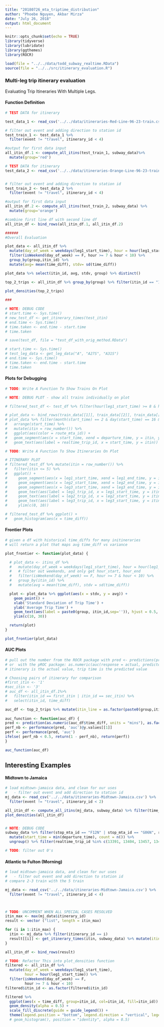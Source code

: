 ```yaml
---
title: "20180726_mta_triptime_distribution"
author: "Phoebe Nguyen, Akbar Mirza"
date: "July 26, 2018"
output: html_document
---
```


```r
knitr::opts_chunk$set(echo = TRUE)
library(tidyverse)
library(lubridate)
library(ggthemes)
library(ROCR)

load(file = "../../data/todd_subway_realtime.RData")
source(file = "../../src/itinerary_evaluation.R")
```

### Multi-leg trip itinerary evaluation

Evaluating Trip Itineraries With Multiple Legs.

#### Function Definition

```r
# TEST DATA for itinerary

test_data_1 <- read_csv('../../data/itineraries-Red-Line-96-23-train.csv')

# filter out event and adding direction to station id
test_train_1 <- test_data_1 %>%
  filter(event != "travel", itinerary_id < 4)

#output for first data input
all_itin_df.1 <- compute_all_itins(test_train_1, subway_data)%>%
  mutate(group='red')

```

```r
# TEST DATA for itinerary
test_data_2 <- read_csv('../../data/itineraries-Orange-Line-96-23-train.csv')


# filter out event and adding direction to station id
test_train_2 <- test_data_2 %>%
  filter(event != "travel", itinerary_id < 4)

#output for first data input
all_itin_df.2 <- compute_all_itins(test_train_2, subway_data) %>%
  mutate(group='orange')

#combine first line df with second line df
all_itin_df <- bind_rows(all_itin_df.1, all_itin_df.2)

###### 
#Overall Evaluation

plot_data <- all_itin_df %>% 
  mutate(day_of_week = weekdays(leg1_start_time), hour = hour(leg1_start_time)) %>%
  filter(isWeekend(day_of_week) == F, hour >= 7 & hour < 10) %>%
  group_by(group,itin_id) %>%
  mutate(avg= mean(time_diff), stdv= sd(time_diff))

plot_data %>% select(itin_id, avg, stdv, group) %>% distinct()

```
```r

top_2_trips <- all_itin_df %>% group_by(group) %>% filter(itin_id == "1")
  
plot_densities(top_2_trips)

###
```

```r
# NOTE: DEBUG CODE
# start.time <- Sys.time()
# new_test_df <- get_itinerary_times(test_itin)
# end.time <- Sys.time()
# time.taken <- end.time - start.time
# time.taken

# save(test_df, file = "test_df_with_orig_method.RData")

# start.time <- Sys.time()
# test_leg_data <- get_leg_data("A", "A27S", "A31S")
# end.time <- Sys.time()
# time.taken <- end.time - start.time
# time.taken
```

#### Plots for Debugging

```r

# TODO: Write A Function To Show Trains On Plot

# NOTE: DEBUG PLOT - show all trains individually on plot

# filtered_test_df <- test_df %>% filter(hour(leg1_start_time) >= 8 & hour(leg1_start_time) <= 9)

# plot_data <- bind_rows(train_data[[1]], train_data[[2]], train_data[[3]])
# plot_data %>% filter(month(start_time) == 2 & day(start_time) == 16 & hour(start_time) > 19 & hour(start_time) < 24) %>%
#   arrange(start_time) %>%
#   mutate(itin = row_number()) %>%
#   ggplot(aes(color = route_mta_id)) +
#   geom_segment(aes(x = start_time, xend = departure_time, y = itin, yend = itin)) +
#   geom_text(aes(label = realtime_trip_id, x = start_time, y = itin))

# TODO: Write A Function To Show Itineraries On Plot

# ITINERARY PLOT
# filtered_test_df %>% mutate(itin = row_number()) %>%
#   filter(itin <= 5) %>%
#   ggplot() +
#     geom_segment(aes(x = leg1_start_time, xend = leg1_end_time, y = itin, yend = itin), color = 'red') +
#     geom_segment(aes(x = leg2_start_time, xend = leg2_end_time, y = itin, yend = itin), color = 'blue') +
#     geom_segment(aes(x = leg3_start_time, xend = leg3_end_time, y = itin, yend = itin), color = 'green') +
#     geom_text(aes(label = leg1_trip_id, x = leg1_start_time, y = itin), color = "red") +
#     geom_text(aes(label = leg2_trip_id, x = leg2_start_time, y = itin), color = "blue") +
#     geom_text(aes(label = leg3_trip_id, x = leg3_start_time, y = itin), color = "green") +
#     ylim(c(0, 10))

# filtered_test_df %>% ggplot() +
#   geom_histogram(aes(x = time_diff))
```

#### Frontier Plots

```r
# given a df with historical time_diffs for many initineraries
# will return a plot that maps avg time_diff vs variance

plot_frontier <- function(plot_data) {

  # plot_data <- itins_df %>%
  #   mutate(day_of_week = weekdays(leg1_start_time), hour = hour(leg1_start_time)) %>%
  #   # filter out weekends, and only get hour_start, hour_end
  #   filter(isWeekend(day_of_week) == F, hour >= 7 & hour < 10) %>%
  #   group_by(itin_id) %>%
  #   mutate(avg = mean(time_diff), stdv = sd(time_diff))

  plot <- plot_data %>% ggplot(aes(x = stdv, y = avg)) +
    geom_point() +
    xlab('Standard Deviation of Trip Time') +
    ylab('Average Trip Time') +
    geom_text(aes(label = paste0(group, itin_id,sep='')), hjust = 0.5, vjust = 2)+
    ylim(c(10, 30))

  return(plot)
}

plot_frontier(plot_data)
```

#### AUC Plots

```r
# pull out the number from the ROCR package with pred <- predictions(predicted, actual); performance(pred, 'auc')@y.values[[1]]
# or  with the pROC package: as.numeric(auc(response = actual, predictor = predicted))
# itinerary is the actual value, trip time is the predicted value

# Choosing pairs of itinerary for comparison
#first_itin <- '1'
#sec_itin <- '3'
# auc_df <- all_itin_df.1%>%
#   filter(itin_id == first_itin | itin_id == sec_itin) %>%
#   select(itin_id, time_diff)

auc_df <- top_2_trips %>% mutate(itin_line = as.factor(paste0(group,itin_id, sep=''))) %>% ungroup() %>% select(itin_line, time_diff)
  
auc_function <- function(auc_df) {
pred <- prediction(as.numeric(auc_df$time_diff, units = "mins"), as.factor(auc_df$itin_line))
perf_nb <- performance(pred, 'auc')@y.values[[1]]
perf <- performance(pred, 'auc')
ifelse( perf_nb < 0.5, return(1 - perf_nb), return(perf))
}

auc_function(auc_df)


```
## Interesting Examples

#### Midtown to Jamaica

```r

# load midtown-jamaica data, and clean for our uses
#   - filter out event and add direction to station id
mj_data <- read_csv('../../data/itineraries-Midtown-Jamaica.csv') %>%
  filter(event != "travel", itinerary_id < 2)

all_itin_df <- compute_all_itins(mj_data, subway_data) %>% filter(time_diff != 0) # filtering out 0's from E train
plot_densities(all_itin_df)


# NOTE: DEBUG CODE
subway_data %>% filter(stop_mta_id == "F12N" | stop_mta_id == "G06N", route_mta_id == "E") %>% group_by(realtime_trip_id) %>%
  mutate(start_time = min(departure_time), count = n()) %>%
  ungroup() %>% filter(realtime_trip_id %in% c(13391, 13404, 13457, 13495, 13517)) %>% View

# TODO: filter out 0's
```

#### Atlantic to Fulton (Morning)

```r

# load midtown-jamaica data, and clean for our uses
#   - filter out event and add direction to station id
# compare 2-3 train with the 5 train

mj_data <- read_csv('../../data/itineraries-Midtown-Jamaica.csv') %>%
  filter(event != "travel", itinerary_id < 4)



# TODO: UNCOMMENT WHEN ALL SPECIAL CASES RESOLVED
itin_max <- max(mj_data$itinerary_id)
result <- vector ("list", length = itin_max)

for (i in 1:itin_max) {
  itin <- mj_data %>% filter(itinerary_id == i)
  result[[i]] <- get_itinerary_times(itin, subway_data) %>% mutate(itin_id=sprintf("%s: %s", i, label))
}

all_itin_df <- bind_rows(result)

# TODO: Refactor This into plot_densities function
filtered <- all_itin_df %>%
  mutate(day_of_week = weekdays(leg1_start_time),
         hour = hour(leg1_start_time)) %>%
  filter(isWeekend(day_of_week) == F,
         hour >= 7 & hour < 10)
filtered$itin_id <- as.factor(filtered$itin_id)

filtered %>%
  ggplot(aes(x = time_diff, group=itin_id, col=itin_id, fill=itin_id)) +
  geom_density(alpha = 0.5) +
  scale_fill_discrete(guide = guide_legend()) +
  theme(legend.position = "bottom", legend.direction = "vertical", legend.key.size = unit(1.5, 'lines'))
  # geom_histogram(), position = "identity", alpha = 0.5)

```

